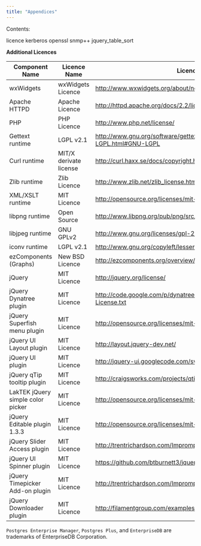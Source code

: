 ```yaml
---
title: "Appendices"
---
```


<div id="appendices" class="registered_link"></div>

Contents:

<div class="toctree" maxdepth="2" titlesonly="">

licence kerberos openssl snmp++ jquery_table_sort

</div>

**Additional Licences**

| Component Name                    | Licence Name           | Licence Url                                                                   |
| --------------------------------- | ---------------------- | ----------------------------------------------------------------------------- |
| wxWidgets                         | wxWidgets Licence      | <http://www.wxwidgets.org/about/newlicen.htm>                                 |
| Apache HTTPD                      | Apache Licence         | <http://httpd.apache.org/docs/2.2/license.html>                               |
| PHP                               | PHP Licence            | <http://www.php.net/license/>                                                 |
| Gettext runtime                   | LGPL v2.1              | <http://www.gnu.org/software/gettext/manual/html_node/GNU-LGPL.html#GNU-LGPL> |
| Curl runtime                      | MIT/X derivate license | <http://curl.haxx.se/docs/copyright.html>                                     |
| Zlib runtime                      | Zlib Licence           | <http://www.zlib.net/zlib_license.html>                                       |
| XML/XSLT runtime                  | MIT Licence            | <http://opensource.org/licenses/mit-license.html>                             |
| libpng runtime                    | Open Source            | <http://www.libpng.org/pub/png/src/libpng-LICENSE.txt>                        |
| libjpeg runtime                   | GNU GPLv2              | <http://www.gnu.org/licenses/gpl-2.0.html>                                    |
| iconv runtime                     | LGPL v2.1              | <http://www.gnu.org/copyleft/lesser.html>                                     |
| ezComponents (Graphs)             | New BSD Licence        | <http://ezcomponents.org/overview/license>                                    |
| jQuery                            | MIT Licence            | <http://jquery.org/license/>                                                  |
| jQuery Dynatree plugin            | MIT Licence            | <http://code.google.com/p/dynatree/source/browse/trunk/src/MIT-License.txt>   |
| jQuery Superfish menu plugin      | MIT Licence            | <http://opensource.org/licenses/mit-license.php>                              |
| jQuery UI Layout plugin           | MIT Licence            | <http://layout.jquery-dev.net/>                                               |
| jQuery UI plugin                  | MIT Licence            | <http://jquery-ui.googlecode.com/svn/tags/latest/MIT-LICENSE.txt>             |
| jQuery qTip tooltip plugin        | MIT Licence            | <http://craigsworks.com/projects/qtip/download#license>                       |
| LakTEK jQuery simple color picker | MIT Licence            | <http://opensource.org/licenses/mit-license.php>                              |
| jQuery Editable plugin 1.3.3      | MIT Licence            | <http://opensource.org/licenses/mit-license.php>                              |
| jQuery Slider Access plugin       | MIT Licence            | <http://trentrichardson.com/Impromptu/MIT-LICENSE.txt>                        |
| jQuery UI Spinner plugin          | MIT Licence            | <https://github.com/btburnett3/jquery.ui.spinner/blob/master/README>          |
| jQuery Timepicker Add-on plugin   | MIT Licence            | <http://trentrichardson.com/Impromptu/MIT-LICENSE.txt>                        |
| jQuery Downloader plugin          | MIT Licence            | <http://filamentgroup.com/examples/mit-license.txt>                           |

`Postgres Enterprise Manager`, `Postgres Plus`, and `EnterpriseDB` are trademarks of EnterpriseDB Corporation.
